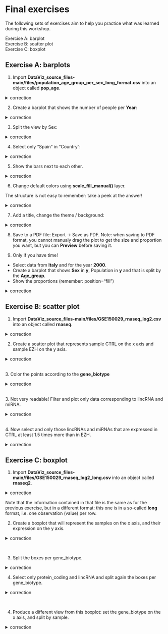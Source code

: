 # Final exercises

The following sets of exercises aim to help you practice what was learned during this workshop.
<br>

Exercise A: barplot
<br>
Exercise B: scatter plot
<br>
Exercise C: boxplot
<br>

## Exercise A: barplots

1. Import **DataViz_source_files-main/files/population_age_group_per_sex_long_format.csv** into an object called **pop_age**.

<details>
<summary>
correction
</summary>

```r
pop_age <- read_csv("DataViz_source_files-main/files/population_age_group_per_sex_long_format.csv")
```

</details>


2. Create a barplot that shows the number of people per **Year**:


<details>
<summary>
correction
</summary>

```r
ggplot(data=pop_age, mapping=aes(x=Year, y=Population)) + 
  geom_bar(stat="identity")
```

</details>


3. Split the view by Sex:


<details>
<summary>
correction
</summary>

```r
ggplot(data=pop_age, mapping=aes(x=Year, y=Population, fill=Sex)) + 
  geom_bar(stat="identity")
```

</details>


4. Select only "Spain" in "Country":

  
<details>
<summary>
correction
</summary>

```r
ggplot(data=filter(pop_age, Country=="Spain"), mapping=aes(x=Year, y=Population, fill=Sex)) + 
  geom_bar(stat="identity")
```

</details>


5. Show the bars next to each other.

<details>
<summary>
correction
</summary>

```r

ggplot(data=filter(pop_age, Country=="Spain"), mapping=aes(x=Year, y=Population, fill=Sex)) + 
  geom_bar(stat="identity", position="dodge")
```

</details>



6. Change default colors using **scale_fill_manual()** layer.

The structure is not easy to remember: take a peek at the answer!

  
<details>
<summary>
correction
</summary>

```r
ggplot(data=filter(pop_age, Country=="Spain"), mapping=aes(x=Year, y=Population, fill=Sex)) + 
  geom_bar(stat="identity", position="dodge") + 
  scale_fill_manual(values=c("darkgreen", "red"))
```

</details>


7. Add a title, change the theme / background:

<details>
<summary>
correction
</summary>

```r
ggplot(data=filter(pop_age, Country=="Spain"), mapping=aes(x=Year, y=Population, fill=Sex)) +
  geom_bar(stat="identity", position="dodge") + 
  scale_fill_manual(values=c("darkgreen", "red")) + 
  ggtitle("Spanish population from 1950 to 2021 per sex") + 
  theme_minimal()
```

</details>

8. Save to a PDF file: Export -> Save as PDF. Note: when saving to PDF format, you cannot manualy drag the plot to get the size and proportion you want, but you can **Preview** before saving it.

9. Only if you have time!

* Select data from **Italy** and for the year **2000**. 
* Create a barplot that shows **Sex** in **y**, Population in **y** and that is split by the **Age_group**.
* Show the proportions (remember: position="fill")

<details>
<summary>
correction
</summary>

```r
ggplot(data=filter(pop_age, Country=="Spain" & Year==2000), mapping=aes(x=Sex, y=Population, fill=Age_group)) + 
  geom_bar(stat="identity", position="dodge")
```

</details>

## Exercise B: scatter plot

1. Import **DataViz_source_files-main/files/GSE150029_rnaseq_log2.csv** into an object called **rnaseq**.

<details>
<summary>
correction
</summary>

```r
rnaseq <- read_csv("DataViz_source_files-main/files/GSE150029_rnaseq_log2.csv")
```

</details>

2. Create a scatter plot that represents sample CTRL on the x axis and sample EZH on the y axis.

<details>
<summary>
correction
</summary>

```r
ggplot(data=rnaseq, mapping=aes(x=CTRL, y=EZH)) +
  geom_point()
```

</details>

<br>
3. Color the points according to the **gene_biotype**

<details>
<summary>
correction
</summary>

```r
ggplot(data=rnaseq, mapping=aes(x=CTRL, y=EZH, color=gene_biotype)) +
  geom_point()
```

</details>

<br>
3. Not very readable! Filter and plot only data corresponding to lincRNA and miRNA.

<details>
<summary>
correction
</summary>

```r
ggplot(data=filter(rnaseq, gene_biotype=="lincRNA" | gene_biotype=="miRNA"), mapping=aes(x=CTRL, y=EZH, color=gene_biotype)) +
  geom_point()
```

</details>

<br>
4. Now select and only those lincRNAs and miRNAs that are expressed in CTRL at least 1.5 times more than in EZH.

<details>
<summary>
correction
</summary>

```r
ggplot(data=filter(rnaseq, gene_biotype=="lincRNA" | gene_biotype=="miRNA" & CTRL > 1.5*EZH), mapping=aes(x=CTRL, y=EZH, color=gene_biotype)) +
  geom_point()
```

</details>



## Exercise C: boxplot

1. Import **DataViz_source_files-main/files/GSE150029_rnaseq_log2_long.csv** into an object called **rnaseq2**.

<details>
<summary>
correction
</summary>

```r
rnaseq2 <- read_csv("DataViz_source_files-main/files/GSE150029_rnaseq_log2_long.csv")
```

</details>

Note that the information contained in that file is the same as for the previous exercise, but in a different format: this one is in a so-called **long** format, i.e. one observation (value) per row.

2. Create a boxplot that will represent the samples on the x axis, and their expression on the y axis.

<details>
<summary>
correction
</summary>

```r
ggplot(data=rnaseq2, mapping=aes(x=sample, y=log2_counts)) + 
  geom_boxplot()
```

</details>

<br>

3. Split the boxes per gene_biotype.

<details>
<summary>
correction
</summary>

```r
ggplot(data=rnaseq2, mapping=aes(x=sample, y=log2_counts, fill=gene_biotype)) + 
  geom_boxplot()
```

</details>

4. Select only protein_coding and lincRNA and split again the boxes per gene_biotype.

<details>
<summary>
correction
</summary>

```r
ggplot(data=filter(rnaseq2, gene_biotype=="protein_coding" | gene_biotype=="lincRNA"), mapping=aes(x=sample, y=log2_counts, fill=gene_biotype)) + 
  geom_boxplot()
```

</details>

<br>

4. Produce a different view from this boxplot: set the gene_biotype on the x axis, and split by sample.

<details>
<summary>
correction
</summary>

```r
ggplot(data=rnaseq2, mapping=aes(x=gene_biotype, y=log2_counts, fill=sample)) + 
  geom_boxplot()
```

</details>



